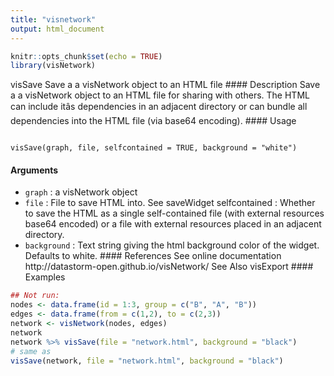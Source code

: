 ```yaml
---
title: "visnetwork"
output: html_document
---
```


```r
knitr::opts_chunk$set(echo = TRUE)
library(visNetwork)
```
visSave Save a a visNetwork object to an HTML file
#### Description
Save a a visNetwork object to an HTML file for sharing with others. The HTML can include itâs
dependencies in an adjacent directory or can bundle all dependencies into the HTML file (via base64
encoding).
#### Usage
<pre><code>
visSave(graph, file, selfcontained = TRUE, background = "white")
</code></pre>

#### Arguments
* ``graph`` : a visNetwork object
* ``file`` : File to save HTML into. See saveWidget selfcontained : Whether to save the HTML as a single self-contained file (with external resources base64 encoded) or a file with external resources placed in an adjacent directory.
* ``background`` : Text string giving the html background color of the widget. Defaults to white.
#### References
See online documentation http://datastorm-open.github.io/visNetwork/
See Also
visExport
#### Examples
```r
## Not run:
nodes <- data.frame(id = 1:3, group = c("B", "A", "B"))
edges <- data.frame(from = c(1,2), to = c(2,3))
network <- visNetwork(nodes, edges)
network
network %>% visSave(file = "network.html", background = "black")
# same as
visSave(network, file = "network.html", background = "black")
```
